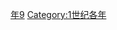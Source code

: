 {{Catnav|頁面分類|历史|歷史時代|年|1世纪各年}}
{{Commons category|89}}

[[Category:80年代|年9]]
[[Category:1世纪各年|Category:1世纪各年]]